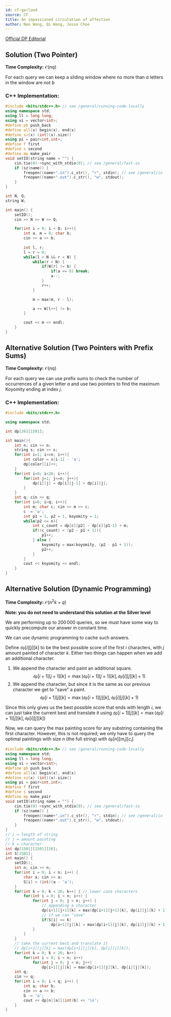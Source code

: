 ```yaml
---
id: cf-garland
source: CF
title: An impassioned circulation of affection
author: Neo Wang, Qi Wang, Jesse Choe
---
```


[Official DP Editorial](https://codeforces.com/blog/entry/52449)

## Solution (Two Pointer)

**Time Complexity:** $\mathcal{O}(nq)$

For each query we can keep a sliding window where no more than $a$ letters in the window are not $b$

<LanguageSection>

<CPPSection>

### C++ Implementation:

```cpp
#include <bits/stdc++.h> // see /general/running-code-locally
using namespace std;
using ll = long long;
using vi = vector<int>;
#define pb push_back
#define all(x) begin(x), end(x)
#define sz(x) (int)(x).size()
using pi = pair<int,int>;
#define f first
#define s second
#define mp make_pair
void setIO(string name = "") {
	cin.tie(0)->sync_with_stdio(0); // see /general/fast-io
	if (sz(name)) {
		freopen((name+".in").c_str(), "r", stdin); // see /general/io
		freopen((name+".out").c_str(), "w", stdout);
	}
}

int N, Q;
string W;

int main() {
	setIO();
	cin >> N >> W >> Q;

	for(int i = 0; i < Q; i++){
		int a, m = 0; char b;
		cin >> a >> b;
		
		int l, r;
		l = r = 0;
		while(l < N && r < N) {
			while(r < N) {
				if(W[r] != b) {
					if(a == 0) break;
					a--;
				}
				r++;
			}

			m = max(m, r - l);

			a += W[l++] != b;
		}

		cout << m << endl;
	}
}
```

</CPPSection>

</LanguageSection>

## Alternative Solution (Two Pointers with Prefix Sums)

**Time Complexity:** $\mathcal{O}(nq)$

For each query we can use prefix sums to check the number of occurrences of a given letter $a$ and use two pointers to find the maximum Koyomity ending at index $j$.

<LanguageSection>

<CPPSection>

### C++ Implementation:

```cpp
#include <bits/stdc++.h>

using namespace std;

int dp[26][1501];

int main(){
	int n; cin >> n;
	string s; cin >> s;
	for(int i=1; i<=n; i++){
		int color = s[i-1] - 'a';
		dp[color][i]++;
	}
	for(int i=0; i<26; i++){
		for(int j=1; j<=n; j++){
			dp[i][j] = dp[i][j-1] + dp[i][j];
		}
	}
	int q; cin >> q;
	for(int i=0; i<q; i++){
		int m; char c; cin >> m >> c;
		c -= 'a';
		int p1 = 1, p2 = 1, koyomity = 1;
		while(p2 <= n){
			int c_count = dp[c][p2] - dp[c][p1-1] + m;
			if((c_count) < (p2 - p1 + 1)){
				p1++;
			} else {
				koyomity = max(koyomity, (p2 - p1 + 1));
				p2++;
			}
		}
		cout << koyomity << endl;
	}
}
```

</CPPSection>

</LanguageSection>

## Alternative Solution (Dynamic Programming)

**Time Complexity:** $\mathcal{O}(n^2k + q)$

**Note: you do not need to understand this solution at the Silver level**

We are performing up to $200\,000$ queries, so we must have some way to quickly precompute our answer in constant time.

We can use dynamic programming to cache such answers. 

Define $\texttt{dp}[i][j][k]$ to be the best possible score of the first $i$ characters, with $j$ amount painted of character $k$. Either two things can happen when we add an additional character.

1. We append the character and paint an additional square. <center>
$$\texttt{dp}[i+1][j+1][k] = \max(\texttt{dp}[i+1][j+1][k], \texttt{dp}[i][j][k] + 1)$$</center>
2. We append the character, but since it is the same as our previous character we get to "save" a paint.<center>$$\texttt{dp}[i+1][j][k] = \max(\texttt{dp}[i+1][j][k], \texttt{dp}[i][j][k] + 1)$$</center>


Since this only gives us the best possible score that ends with length $i$, we can just take the current best and translate it using $\texttt{dp}[i+1][j][k] = \max(\texttt{dp}[i+1][j][k], \texttt{dp}[i][j][k])$

Now, we can query the max painting score for any substring containing the first character. However, this is not required; we only have to query the optimal paintings with size $n$ (the full string) with $\texttt{dp}[n][m_i][c_i]$

<LanguageSection>

<CPPSection>

```cpp
#include <bits/stdc++.h> // see /general/running-code-locally
using namespace std;
using ll = long long;
using vi = vector<int>;
#define pb push_back
#define all(x) begin(x), end(x)
#define sz(x) (int)(x).size()
using pi = pair<int,int>;
#define f first
#define s second
#define mp make_pair
void setIO(string name = "") {
	cin.tie(0)->sync_with_stdio(0); // see /general/fast-io
	if (sz(name)) {
		freopen((name+".in").c_str(), "r", stdin); // see /general/io
		freopen((name+".out").c_str(), "w", stdout);
	}
}
// i = length of string
// j = amount painting
// k = character
int dp[1501][1501][26];
int S[1501];
int main() {
	setIO();
	int n; cin >> n;
	for(int i = 0; i < n; i++) {
		char a; cin >> a;
		S[i] = (int)(a - 'a');
	}
	for(int k = 0; k < 26; k++) { // lower case characters
		for(int i = 0; i < n; i++) {
			for(int j = 0; j < n; j++) {
				// appending a character
				dp[i+1][j+1][k] = max(dp[i+1][j+1][k], dp[i][j][k] + 1);
				// if we can "save"
				if(S[i] == k)
					dp[i+1][j][k] = max(dp[i+1][j][k], dp[i][j][k] + 1);
			}
		}
	}
	// take the current best and translate it
	// dp[i+1][j][k] = max(dp[i+1][j][k], dp[i][j][k]);
	for(int k = 0; k < 26; k++)
		for(int i = 0; i < n; i++)
			for(int j = 0; j < n; j++)
				dp[i+1][j][k] = max(dp[i+1][j][k], dp[i][j][k]);
	int q;
	cin >> q;
	for(int i = 0; i < q; i++) {
		int a; char b;
		cin >> a >> b;
		b -= 'a';
		cout << dp[n][a][(int)b] << '\n';
	}
}
```

</CPPSection>

</LanguageSection>
